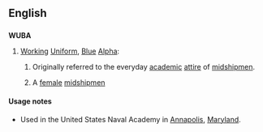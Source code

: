 ==English==

==={{acronym-old}}===
'''WUBA'''

# {{US|Navy}} [[working|Working]] [[uniform|Uniform]], [[blue|Blue]] [[alpha|Alpha]]:
## Originally referred to the everyday [[academic]] [[attire]] of [[midshipmen]].
## {{derogatory}} A [[female]] [[midshipmen]]

====Usage notes====
* Used in the United States Naval Academy in [[Annapolis]], [[Maryland]].